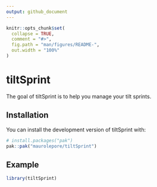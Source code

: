 ```yaml
---
output: github_document
---
```


<!-- README.md is generated from README.Rmd. Please edit that file -->

```r
knitr::opts_chunk$set(
  collapse = TRUE,
  comment = "#>",
  fig.path = "man/figures/README-",
  out.width = "100%"
)
```

# tiltSprint

<!-- badges: start -->
<!-- badges: end -->

The goal of tiltSprint is to help you manage your tilt sprints.

## Installation

You can install the development version of tiltSprint with:

```r
# install.packages("pak")
pak::pak("maurolepore/tiltSprint")
```

## Example

```r
library(tiltSprint)
```
